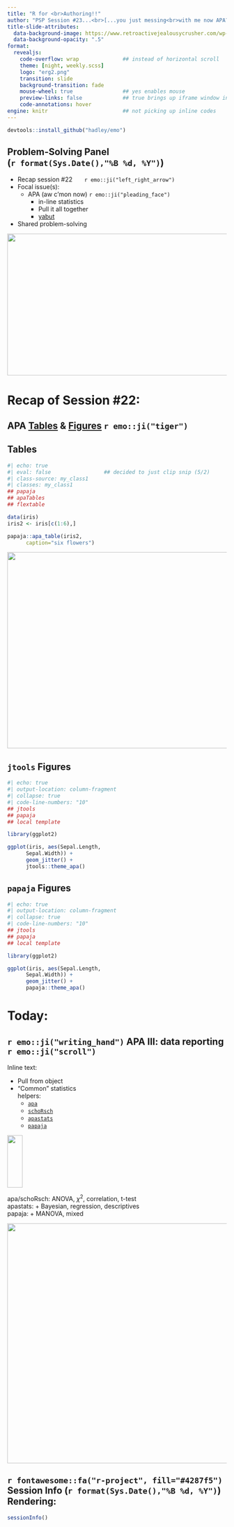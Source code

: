 ```yaml
---
title: "R for <br>Authoring!!" 
author: "PSP Session #23...<br>[...you just messing<br>with me now APA?!?]{.shiny}"
title-slide-attributes: 
  data-background-image: https://www.retroactivejealousycrusher.com/wp-content/uploads/2017/04/psicoterapias-2.jpg
  data-background-opacity: ".5"
format:
  revealjs:
    code-overflow: wrap              ## instead of horizontal scroll
    theme: [night, weekly.scss]
    logo: "erg2.png"
    transition: slide
    background-transition: fade
    mouse-wheel: true                ## yes enables mouse
    preview-links: false             ## true brings up iframe window instead of "site"
    code-annotations: hover 
engine: knitr                        ## not picking up inline codes
---
```


```r
devtools::install_github("hadley/emo")
```

## Problem-Solving Panel <br>(`r format(Sys.Date(),"%B %d, %Y")`)

::: {layout="[80,20]"}
::: first-column
-   Recap session #22&nbsp;&nbsp;&nbsp;&nbsp;&nbsp;&nbsp;&nbsp;`r emo::ji("left_right_arrow")`
-   Focal issue(s):
    - APA (aw c'mon now) `r emo::ji("pleading_face")`
      + in-line statistics
      + Pull it all together
      + [yabut](https://wjschne.github.io/apaquarto/)
-   Shared problem-solving
:::

::: second-column
:::
:::

![](img/title22.JPG){.absolute top="170" right="-120" width="550" height="325"}

# Recap of Session #22: 

## APA [Tables](https://dstanley4.github.io/apaTables/articles/apaTables.html#correlation-table) & [Figures](https://search.r-project.org/CRAN/refmans/jtools/html/theme_apa.html) `r emo::ji("tiger")`

::: {.panel-tabset}

## Tables

```r
#| echo: true
#| eval: false                 ## decided to just clip snip (5/2)
#| class-source: my_class1
#| classes: my_class1
## papaja 
## apaTables
## flextable

data(iris)
iris2 <- iris[c(1:6),]

papaja::apa_table(iris2,
      caption="six flowers")

```

::: {.fragment}
![](img/apatable.JPG){.absolute width="700" height="450" top="200" right="-150"}
:::

## `jtools` Figures

```r
#| echo: true
#| output-location: column-fragment
#| collapse: true
#| code-line-numbers: "10"
## jtools
## papaja
## local template

library(ggplot2)

ggplot(iris, aes(Sepal.Length, 
      Sepal.Width)) +
      geom_jitter() + 
      jtools::theme_apa()
```

##

## `papaja` Figures

```r
#| echo: true
#| output-location: column-fragment
#| collapse: true
#| code-line-numbers: "10"
## jtools
## papaja
## local template

library(ggplot2)

ggplot(iris, aes(Sepal.Length, 
      Sepal.Width)) +
      geom_jitter() + 
      papaja::theme_apa()
```
:::

# Today: 

## `r emo::ji("writing_hand")` APA III: data reporting `r emo::ji("scroll")`

[Inline text:]{.kulas3} 

+ Pull from object
+ "Common" statistics<br>helpers:
  + [`apa`](https://github.com/dgromer/apa)
  + [`schoRsch`](https://www.tqmp.org/RegularArticles/vol12-2/p147/p147.pdf)
  + [`apastats`](https://github.com/achetverikov/APAstats)
  + [`papaja`](https://github.com/crsh/papaja)

![](https://www.pngall.com/wp-content/uploads/15/Bracket-PNG-Image-File.png){.absolute bottom="155" left="-15" width="35" height="120"}


::: {.notes}
apa/schoRsch: ANOVA, $\chi^2$, correlation, t-test  
apastats: + Bayesian, regression, descriptives  
papaja: + MANOVA, mixed
:::

![](https://slideplayer.com/slide/9481929/29/images/32/Sample+Result.jpg){.absolute top="100" right="-115" width="700" height="550"}

## `r fontawesome::fa("r-project", fill="#4287f5")` Session Info (`r format(Sys.Date(),"%B %d, %Y")`) Rendering:

```r
sessionInfo()
```

